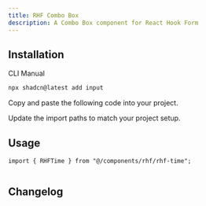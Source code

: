 ```yaml
---
title: RHF Combo Box
description: A Combo Box component for React Hook Form
---
```


<ComponentPreview
  name="rhf-time-demo"
  className="[&_input]:max-w-xs"
  description="A form input component."
/>

## Installation

<CodeTabs>

<TabsList>
  <TabsTrigger value="cli">CLI</TabsTrigger>
  <TabsTrigger value="manual">Manual</TabsTrigger>
</TabsList>
<TabsContent value="cli">

```bash
npx shadcn@latest add input
```

</TabsContent>

<TabsContent value="manual">

<Steps>

<Step>Copy and paste the following code into your project.</Step>

<ComponentSource
  src="@/components/rhf/rhf-time.tsx"
  title="components/rhf/rhf-time.tsx"
/>

<Step>Update the import paths to match your project setup.</Step>

</Steps>

</TabsContent>

</CodeTabs>

## Usage

```tsx
import { RHFTime } from "@/components/rhf/rhf-time";
```

```tsx
```

## Changelog
